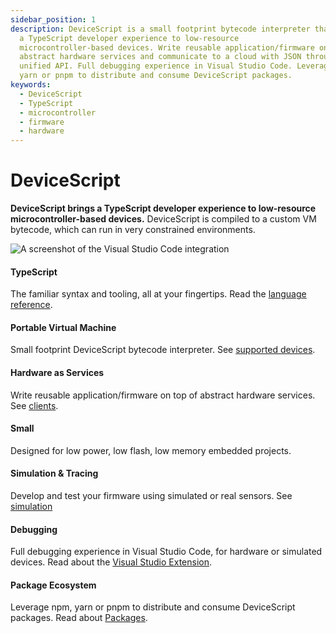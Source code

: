 ```yaml
---
sidebar_position: 1
description: DeviceScript is a small footprint bytecode interpreter that brings
  a TypeScript developer experience to low-resource
  microcontroller-based devices. Write reusable application/firmware on top of
  abstract hardware services and communicate to a cloud with JSON through a
  unified API. Full debugging experience in Visual Studio Code. Leverage npm,
  yarn or pnpm to distribute and consume DeviceScript packages.
keywords:
  - DeviceScript
  - TypeScript
  - microcontroller
  - firmware
  - hardware
---
```

# DeviceScript

**DeviceScript brings a TypeScript developer experience to low-resource microcontroller-based devices.**
DeviceScript is compiled to a custom VM bytecode, which can run in very constrained
environments.

![A screenshot of the Visual Studio Code integration](../static/hero.png)

#### TypeScript

The familiar syntax and tooling, all at your fingertips. Read the [language reference](/language).

#### Portable Virtual Machine

Small footprint DeviceScript bytecode interpreter. See [supported devices](/devices).

#### Hardware as Services

Write reusable application/firmware on top of abstract hardware services. See [clients](/developer/clients).

#### Small

Designed for low power, low flash, low memory embedded projects.

#### Simulation & Tracing

Develop and test your firmware using simulated or real sensors. See [simulation](/developer/simulation/)

#### Debugging

Full debugging experience in Visual Studio Code, for hardware or simulated devices. Read about the [Visual Studio Extension](/getting-started/vscode).

#### Package Ecosystem

Leverage npm, yarn or pnpm to distribute and consume DeviceScript packages. Read about [Packages](/developer/packages).
